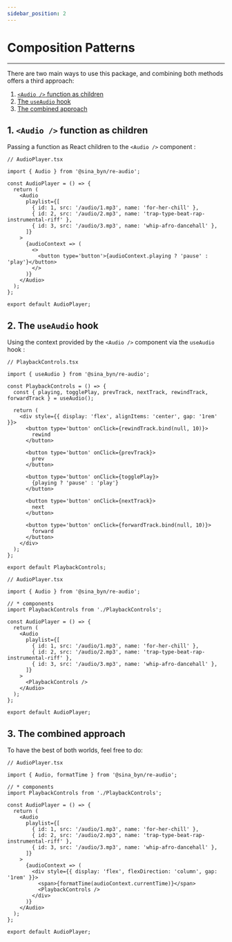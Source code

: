 ```yaml
---
sidebar_position: 2
---
```



# Composition Patterns

---

There are two main ways to use this package, and combining both methods offers a third approach:

1. [`<Audio />` function as children](#1-audio--function-as-children)
2. [The `useAudio` hook](#2-the-useaudio-hook)
3. [The combined approach](#3-the-combined-approach)

## 1. `<Audio />` function as children

Passing a function as React children to the `<Audio />` component :

```tsx
// AudioPlayer.tsx

import { Audio } from '@sina_byn/re-audio';

const AudioPlayer = () => {
  return (
    <Audio
      playlist={[
        { id: 1, src: '/audio/1.mp3', name: 'for-her-chill' },
        { id: 2, src: '/audio/2.mp3', name: 'trap-type-beat-rap-instrumental-riff' },
        { id: 3, src: '/audio/3.mp3', name: 'whip-afro-dancehall' },
      ]}
    >
      {audioContext => (
        <>
          <button type='button'>{audioContext.playing ? 'pause' : 'play'}</button>
        </>
      )}
    </Audio>
  );
};

export default AudioPlayer;
```

## 2. The `useAudio` hook

Using the context provided by the `<Audio />` component via the `useAudio` hook :

```tsx
// PlaybackControls.tsx

import { useAudio } from '@sina_byn/re-audio';

const PlaybackControls = () => {
  const { playing, togglePlay, prevTrack, nextTrack, rewindTrack, forwardTrack } = useAudio();

  return (
    <div style={{ display: 'flex', alignItems: 'center', gap: '1rem' }}>
      <button type='button' onClick={rewindTrack.bind(null, 10)}>
        rewind
      </button>

      <button type='button' onClick={prevTrack}>
        prev
      </button>

      <button type='button' onClick={togglePlay}>
        {playing ? 'pause' : 'play'}
      </button>

      <button type='button' onClick={nextTrack}>
        next
      </button>

      <button type='button' onClick={forwardTrack.bind(null, 10)}>
        forward
      </button>
    </div>
  );
};

export default PlaybackControls;
```

```tsx
// AudioPlayer.tsx

import { Audio } from '@sina_byn/re-audio';

// * components
import PlaybackControls from './PlaybackControls';

const AudioPlayer = () => {
  return (
    <Audio
      playlist={[
        { id: 1, src: '/audio/1.mp3', name: 'for-her-chill' },
        { id: 2, src: '/audio/2.mp3', name: 'trap-type-beat-rap-instrumental-riff' },
        { id: 3, src: '/audio/3.mp3', name: 'whip-afro-dancehall' },
      ]}
    >
      <PlaybackControls />
    </Audio>
  );
};

export default AudioPlayer;
```

## 3. The combined approach

To have the best of both worlds, feel free to do:

```tsx
// AudioPlayer.tsx

import { Audio, formatTime } from '@sina_byn/re-audio';

// * components
import PlaybackControls from './PlaybackControls';

const AudioPlayer = () => {
  return (
    <Audio
      playlist={[
        { id: 1, src: '/audio/1.mp3', name: 'for-her-chill' },
        { id: 2, src: '/audio/2.mp3', name: 'trap-type-beat-rap-instrumental-riff' },
        { id: 3, src: '/audio/3.mp3', name: 'whip-afro-dancehall' },
      ]}
    >
      {audioContext => (
        <div style={{ display: 'flex', flexDirection: 'column', gap: '1rem' }}>
          <span>{formatTime(audioContext.currentTime)}</span>
          <PlaybackControls />
        </div>
      )}
    </Audio>
  );
};

export default AudioPlayer;
```
